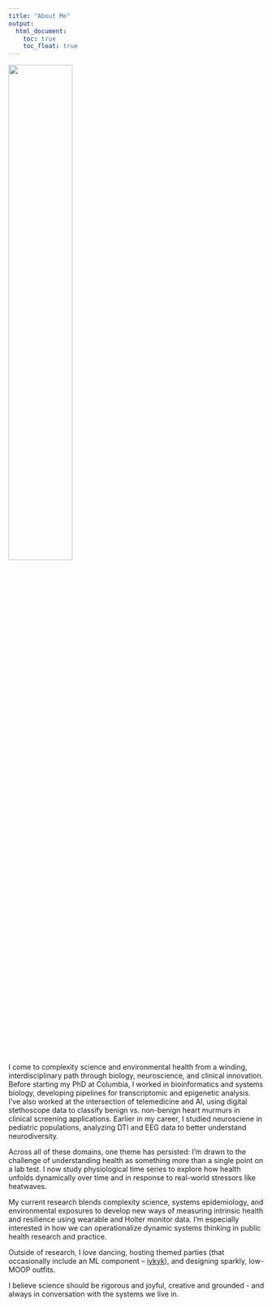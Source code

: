 ```yaml
---
title: "About Me"
output: 
  html_document:
    toc: true
    toc_float: true
---
```


<img src = "images/clk_green_bkrnd.jpeg" style="width:50%">

I come to complexity science and environmental health from a winding, interdisciplinary path through biology, neuroscience, and clinical innovation. Before starting my PhD at Columbia, I worked in bioinformatics and systems biology, developing pipelines for transcriptomic and epigenetic analysis. I’ve also worked at the intersection of telemedicine and AI, using digital stethoscope data to classify benign vs. non-benign heart murmurs in clinical screening applications. Earlier in my career, I studied neurosciene in pediatric populations, analyzing DTI and EEG data to better understand neurodiversity.

Across all of these domains, one theme has persisted: I’m drawn to the challenge of understanding health as something more than a single point on a lab test. I now study physiological time series to explore how health unfolds dynamically over time and in response to real-world stressors like heatwaves.

My current research blends complexity science, systems epidemiology, and environmental exposures to develop new ways of measuring intrinsic health and resilience using wearable and Holter monitor data. I’m especially interested in how we can operationalize dynamic systems thinking in public health research and practice.

Outside of research, I love dancing, hosting themed parties (that occasionally include an ML component -- [iykyk](https://lovescience.club/about)), and designing sparkly, low-MOOP outfits. 

I believe science should be rigorous and joyful, creative and grounded - and always in conversation with the systems we live in.